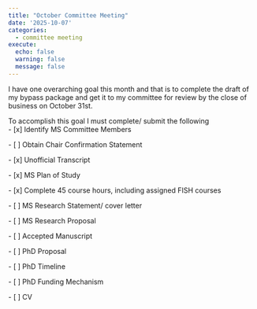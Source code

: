 ```yaml
---
title: "October Committee Meeting"
date: '2025-10-07'
categories:
  - committee meeting
execute:
  echo: false
  warning: false
  message: false
---
```


I have one overarching goal this month and that is to complete the draft of my bypass package and get it to my committee for review by the close of business on October 31st. 

To accomplish this goal I must complete/ submit the following\
- \[x\] Identify MS Committee Members 

\- \[ \] Obtain Chair Confirmation Statement 

\- \[x\] Unofficial Transcript 

\- \[x\] MS Plan of Study 

\- \[x\] Complete 45 course hours, including assigned FISH courses 

\- \[ \] MS Research Statement/ cover letter 

\- \[ \] MS Research Proposal 

\- \[ \] Accepted Manuscript 

\- \[ \] PhD Proposal 

\- \[ \] PhD Timeline 

\- \[ \] PhD Funding Mechanism 

\- \[ \] CV
